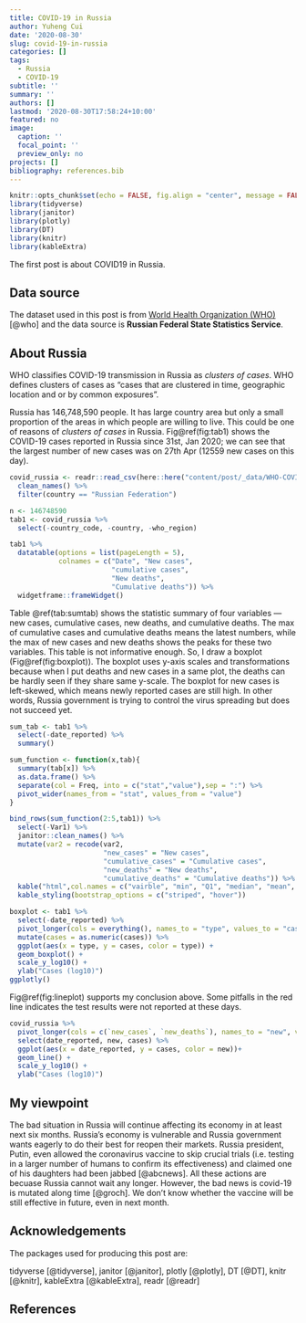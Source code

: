 ```yaml
---
title: COVID-19 in Russia
author: Yuheng Cui
date: '2020-08-30'
slug: covid-19-in-russia
categories: []
tags:
  - Russia
  - COVID-19
subtitle: ''
summary: ''
authors: []
lastmod: '2020-08-30T17:58:24+10:00'
featured: no
image:
  caption: ''
  focal_point: ''
  preview_only: no
projects: []
bibliography: references.bib
---
```


```r
knitr::opts_chunk$set(echo = FALSE, fig.align = "center", message = FALSE, warning = FALSE)
library(tidyverse)
library(janitor)
library(plotly)
library(DT)
library(knitr)
library(kableExtra)
```


The first post is about COVID19 in Russia. 

## Data source
The dataset used in this post is from [World Health Organization (WHO)](https://covid19.who.int/table)[@who] and the data source is **Russian Federal State Statistics Service**.

## About Russia
WHO classifies COVID-19 transmission in Russia as *clusters of cases*. WHO defines clusters of cases as "cases that are clustered in time, geographic location and or by common exposures". 

Russia has 146,748,590 people. It has large country area but only a small proportion of the areas in which people are willing to live. This could be one of reasons of *clusters of cases* in Russia. Fig\@ref(fig:tab1) shows the COVID-19 cases reported in Russia since 31st, Jan 2020; we can see that the largest number of new cases was on 27th Apr (12559 new cases on this day). 





```r
covid_russia <- readr::read_csv(here::here("content/post/_data/WHO-COVID-19-global-data.csv")) %>% 
  clean_names() %>% 
  filter(country == "Russian Federation")
```



```r
n <- 146748590
tab1 <- covid_russia %>% 
  select(-country_code, -country, -who_region)

tab1 %>% 
  datatable(options = list(pageLength = 5),
            colnames = c("Date", "New cases", 
                         "cumulative cases", 
                         "New deaths", 
                         "Cumulative deaths")) %>% 
  widgetframe::frameWidget()
```

Table \@ref(tab:sumtab) shows the statistic summary of four variables --- new cases, cumulative cases, new deaths, and cumulative deaths. The max of cumulative cases and cumulative deaths means the latest numbers, while the max of new cases and new deaths shows the peaks for these two variables. This table is not informative enough. So, I draw a boxplot (Fig\@ref(fig:boxplot)). The boxplot uses y-axis scales and transformations because when I put deaths and new cases in a same plot, the deaths can be hardly seen if they share same y-scale. The boxplot for new cases is left-skewed, which means  newly reported cases are still high. In other words, Russia government is trying to control the virus spreading but does not succeed yet.

```r
sum_tab <- tab1 %>%  
  select(-date_reported) %>% 
  summary()

sum_function <- function(x,tab){
  summary(tab[x]) %>% 
  as.data.frame() %>% 
  separate(col = Freq, into = c("stat","value"),sep = ":") %>% 
  pivot_wider(names_from = "stat", values_from = "value")
}

bind_rows(sum_function(2:5,tab1)) %>% 
  select(-Var1) %>% 
  janitor::clean_names() %>% 
  mutate(var2 = recode(var2, 
                       "new_cases" = "New cases",
                       "cumulative_cases" = "Cumulative cases",
                       "new_deaths" = "New deaths",
                       "cumulative_deaths" = "Cumulative deaths")) %>% 
  kable("html",col.names = c("vairble", "min", "Q1", "median", "mean", "Q3", "max"), caption = "Summary table") %>% 
  kable_styling(bootstrap_options = c("striped", "hover"))

```

```r
boxplot <- tab1 %>% 
  select(-date_reported) %>% 
  pivot_longer(cols = everything(), names_to = "type", values_to = "cases") %>% 
  mutate(cases = as.numeric(cases)) %>% 
  ggplot(aes(x = type, y = cases, color = type)) +
  geom_boxplot() +
  scale_y_log10() +
  ylab("Cases (log10)")
ggplotly()
```

Fig\@ref(fig:lineplot) supports my conclusion above. Some pitfalls in the red line indicates the test results were not reported at these days. 

```r
covid_russia %>% 
  pivot_longer(cols = c(`new_cases`, `new_deaths`), names_to = "new", values_to = "cases") %>% 
  select(date_reported, new, cases) %>% 
  ggplot(aes(x = date_reported, y = cases, color = new))+
  geom_line() +
  scale_y_log10() +
  ylab("Cases (log10)")

```


## My viewpoint

The bad situation in Russia will continue affecting its economy in at least next six months. Russia's economy is vulnerable and Russia government wants eagerly to do their best for reopen their markets. Russia president, Putin, even allowed the coronavirus vaccine to skip crucial trials (i.e. testing in a larger number of humans to confirm its effectiveness) and claimed one of his daughters had been jabbed [@abcnews]. All these actions are becuase Russia cannot wait any longer. However, the bad news is covid-19 is mutated along time [@groch]. We don't know whether the vaccine will be still effective in future, even in next month. 




## Acknowledgements
The packages used for producing this post are: 

tidyverse [@tidyverse], janitor [@janitor], plotly [@plotly], DT [@DT], knitr [@knitr], kableExtra [@kableExtra], readr [@readr]




## References




